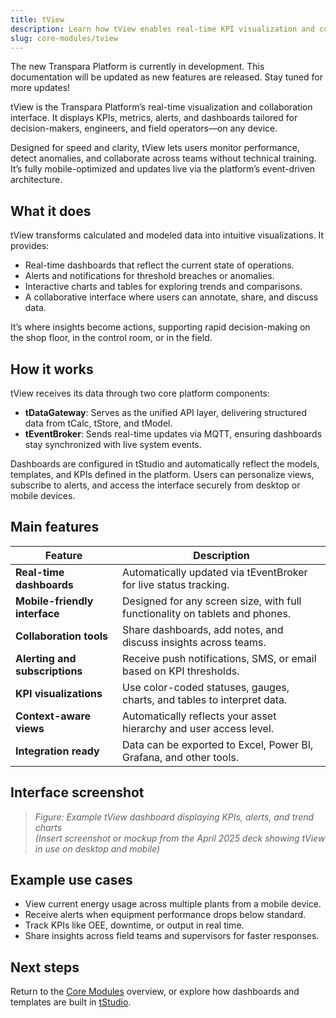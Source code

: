 ```yaml
---
title: tView
description: Learn how tView enables real-time KPI visualization and collaboration across devices in the Transpara Platform.
slug: core-modules/tview
---
```


<Callout title="Transpara Platform is under development" type="success">
The new Transpara Platform is currently in development. This documentation will be updated as new features are released. Stay tuned for more updates!
</Callout>

tView is the Transpara Platform’s real-time visualization and collaboration interface. It displays KPIs, metrics, alerts, and dashboards tailored for decision-makers, engineers, and field operators—on any device.

Designed for speed and clarity, tView lets users monitor performance, detect anomalies, and collaborate across teams without technical training. It’s fully mobile-optimized and updates live via the platform’s event-driven architecture.


## What it does

tView transforms calculated and modeled data into intuitive visualizations. It provides:
- Real-time dashboards that reflect the current state of operations.
- Alerts and notifications for threshold breaches or anomalies.
- Interactive charts and tables for exploring trends and comparisons.
- A collaborative interface where users can annotate, share, and discuss data.

It’s where insights become actions, supporting rapid decision-making on the shop floor, in the control room, or in the field.


## How it works

tView receives its data through two core platform components:

- **tDataGateway**: Serves as the unified API layer, delivering structured data from tCalc, tStore, and tModel.
- **tEventBroker**: Sends real-time updates via MQTT, ensuring dashboards stay synchronized with live system events.

Dashboards are configured in tStudio and automatically reflect the models, templates, and KPIs defined in the platform. Users can personalize views, subscribe to alerts, and access the interface securely from desktop or mobile devices.


## Main features

| Feature                           | Description                                                                 |
|-----------------------------------|-----------------------------------------------------------------------------|
| **Real-time dashboards**          | Automatically updated via tEventBroker for live status tracking.           |
| **Mobile-friendly interface**     | Designed for any screen size, with full functionality on tablets and phones.|
| **Collaboration tools**           | Share dashboards, add notes, and discuss insights across teams.            |
| **Alerting and subscriptions**    | Receive push notifications, SMS, or email based on KPI thresholds.         |
| **KPI visualizations**            | Use color-coded statuses, gauges, charts, and tables to interpret data.    |
| **Context-aware views**           | Automatically reflects your asset hierarchy and user access level.         |
| **Integration ready**             | Data can be exported to Excel, Power BI, Grafana, and other tools.         |


## Interface screenshot

> *Figure: Example tView dashboard displaying KPIs, alerts, and trend charts*  
> *(Insert screenshot or mockup from the April 2025 deck showing tView in use on desktop and mobile)*


## Example use cases

- View current energy usage across multiple plants from a mobile device.
- Receive alerts when equipment performance drops below standard.
- Track KPIs like OEE, downtime, or output in real time.
- Share insights across field teams and supervisors for faster responses.


## Next steps

Return to the [Core Modules](../core-modules) overview, or explore how dashboards and templates are built in [tStudio](../tstudio).
